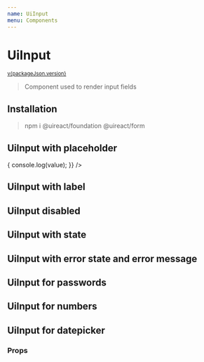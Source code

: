 ```yaml
---
name: UiInput
menu: Components
---
```





# UiInput

<sup>
  <a href="https://github.com/inavac182/ui-react/blob/main/packages/form/" target="_blank">
    v{packageJson.version}
  </a>
</sup>

> Component used to render input fields

## Installation

> npm i @uireact/foundation @uireact/form

## UiInput with placeholder

<Playground>
  <UiInput
    placeholder="First Name"
    onChange={(value) => {
      console.log(value);
    }}
  />
</Playground>

## UiInput with label

<Playground>
  <UiInput label="Fist Name" labelOnTop />
</Playground>

## UiInput disabled

<Playground>
  <UiInput label="Fist Name" disabled />
</Playground>

## UiInput with state

<Playground>
  <UiInput label="Fist Name" state="POSITIVE" />
</Playground>

## UiInput with error state and error message

<Playground>
  <UiInput label="Fist Name" error="Some error" state="ERROR" />
</Playground>

## UiInput for passwords

<Playground>
  <UiInput label="Password" labelOnTop type="password" />
</Playground>

## UiInput for numbers

<Playground>
  <UiInput label="Number" labelOnTop type="number" value="123" />
</Playground>

## UiInput for datepicker

<Playground>
  <UiInput label="Date" labelOnTop type="date" />
</Playground>

### Props

<Props of={UiInput} />
